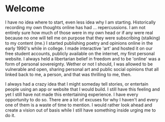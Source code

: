 # Welcome

I have no idea where to start, even less idea why I am starting. Historically recording my own thoughts online has had ... repercussions. I am not entirely sure how much of those were in my own head or if any were real because no one will tell me on purpose that they were subscribing (stalking) to my content (me.) I started publishing poetry and opinions online in the early 1990's while in college. I made interactive 'art' and hosted it on our free student accounts, publicly available on the internet, my first personal website. I always held a libertarian belief in freedom and to be 'online' was a form of personal sovereignty. Wether or not I should, I was allowed to be vulnerable and open, sharing personal art and public social opinions that all linked back to me, a person, and that was thrilling to me, then.

I always had a crazy idea that I might someday tell stories, or entertain people using an app or website that I would build. I still have this feeling and yet I still have not made this entertaining experience. I have every opportunity to do so. There are a lot of excuses for why I haven't and every one of them is a waste of time to mention. I would rather look ahead and create a vision out of basis while I still have something inside urging me to do it.